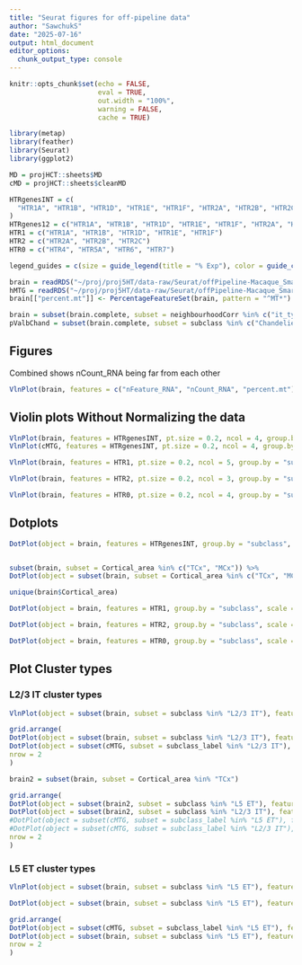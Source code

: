 ```yaml
---
title: "Seurat figures for off-pipeline data"
author: "SawchukS"
date: "2025-07-16"
output: html_document
editor_options: 
  chunk_output_type: console
---
```


```r
knitr::opts_chunk$set(echo = FALSE,
                      eval = TRUE,
                      out.width = "100%",
                      warning = FALSE,
                      cache = TRUE)

library(metap)
library(feather)
library(Seurat)
library(ggplot2)

MD = projHCT::sheets$MD
cMD = projHCT::sheets$cleanMD

HTRgenesINT = c(
  "HTR1A", "HTR1B", "HTR1D", "HTR1E", "HTR1F", "HTR2A", "HTR2B", "HTR2C", "HTR4", "HTR5A", "HTR6", "HTR7"
)
HTRgenes12 = c("HTR1A", "HTR1B", "HTR1D", "HTR1E", "HTR1F", "HTR2A", "HTR2B", "HTR2C")
HTR1 = c("HTR1A", "HTR1B", "HTR1D", "HTR1E", "HTR1F")
HTR2 = c("HTR2A", "HTR2B", "HTR2C")
HTR0 = c("HTR4", "HTR5A", "HTR6", "HTR7")

legend_guides = c(size = guide_legend(title = "% Exp"), color = guide_colorbar(title = "Avg Exp"))

brain = readRDS("~/proj/proj5HT/data-raw/Seurat/offPipeline-Macaque_SmartSeq.rds")
hMTG = readRDS("~/proj/proj5HT/data-raw/Seurat/offPipeline-Macaque_SmartSeq.rds")
brain[["percent.mt"]] <- PercentageFeatureSet(brain, pattern = "^MT*")

brain = subset(brain.complete, subset = neighbourhoodCorr %in% c("it_types", "l5et_l56np_l6ct_l6b"))
pValbChand = subset(brain.complete, subset = subclass %in% c("Chandelier", "Pvalb"))
```

## Figures
Combined shows nCount_RNA being far from each other
```r
VlnPlot(brain, features = c("nFeature_RNA", "nCount_RNA", "percent.mt"), group.by = "set", ncol = 3)
```

## Violin plots Without Normalizing the data
```r
VlnPlot(brain, features = HTRgenesINT, pt.size = 0.2, ncol = 4, group.by = "subclass", same.y.lims = TRUE)
VlnPlot(cMTG, features = HTRgenesINT, pt.size = 0.2, ncol = 4, group.by = "subclass_label", same.y.lims = TRUE)
```

```r
VlnPlot(brain, features = HTR1, pt.size = 0.2, ncol = 5, group.by = "subclass",layer = "counts", same.y.lims = TRUE)
```

```r
VlnPlot(brain, features = HTR2, pt.size = 0.2, ncol = 3, group.by = "subclass", layer = "counts", same.y.lims = TRUE)
```

```r
VlnPlot(brain, features = HTR0, pt.size = 0.2, ncol = 4, group.by = "subclass", layer = "counts", same.y.lims = TRUE)
```

## Dotplots
```r
DotPlot(object = brain, features = HTRgenesINT, group.by = "subclass", scale = FALSE) + guides(legend_guides) + ggtitle("Smart-Seq Patch-Seq")


subset(brain, subset = Cortical_area %in% c("TCx", "MCx")) %>% 
DotPlot(object = subset(brain, subset = Cortical_area %in% c("TCx", "MCx")), features = HTRgenesINT, group.by = "subclass", split.by = "Cortical_area", scale = FALSE) + guides(legend_guides)

unique(brain$Cortical_area)

```

```r
DotPlot(object = brain, features = HTR1, group.by = "subclass", scale = FALSE) + guides(legend_guides)
```

```r
DotPlot(object = brain, features = HTR2, group.by = "subclass", scale = FALSE) + guides(legend_guides)
```

```r
DotPlot(object = brain, features = HTR0, group.by = "subclass", scale = FALSE) + guides(legend_guides)
```

## Plot Cluster types 

### L2/3 IT cluster types

```r
VlnPlot(object = subset(brain, subset = subclass %in% "L2/3 IT"), features = HTRgenesINT, group.by = "cluster")
```

```r

grid.arrange(
DotPlot(object = subset(brain, subset = subclass %in% "L2/3 IT"), features = HTRgenesINT, group.by = "cluster", scale = FALSE) + guides(legend_guides) + ggtitle("L2/3 Cluster ID Smart-Seq Patch-Seq"),
DotPlot(object = subset(cMTG, subset = subclass_label %in% "L2/3 IT"), features = HTRgenesINT, group.by = "cluster", scale = FALSE) + guides(legend_guides) + ggtitle("L2/3 Cluster ID fo 10x-FACs data"),
nrow = 2
)
```

```r

brain2 = subset(brain, subset = Cortical_area %in% "TCx")

grid.arrange(
DotPlot(object = subset(brain2, subset = subclass %in% "L5 ET"), features = HTRgenesINT, group.by = "cluster", scale = FALSE) + guides(legend_guides) + ggtitle("L5 ET Cluster ID Smart-Seq Patch-Seq"),
DotPlot(object = subset(brain2, subset = subclass %in% "L2/3 IT"), features = HTRgenesINT, group.by = "cluster", scale = FALSE) + guides(legend_guides) + ggtitle("L2/3 Cluster ID Smart-Seq Patch-Seq"),
#DotPlot(object = subset(cMTG, subset = subclass_label %in% "L5 ET"), features = HTRgenesINT, group.by = "cluster", scale = FALSE) + guides(legend_guides) + ggtitle("L5 ET Cluster ID fo 10x-FACs data"),
#DotPlot(object = subset(cMTG, subset = subclass_label %in% "L2/3 IT"), features = HTRgenesINT, group.by = "cluster", scale = FALSE) + guides(legend_guides) + ggtitle("L2/3 Cluster ID fo 10x-FACs data"),
nrow = 2
)
```

### L5 ET cluster types

```r
VlnPlot(object = subset(brain, subset = subclass %in% "L5 ET"), features = HTRgenesINT, group.by = "cluster")
```

```r
DotPlot(object = subset(brain, subset = subclass %in% "L5 ET"), features = HTRgenesINT, group.by = "cluster", scale = FALSE) + guides(legend_guides)
```

```r

grid.arrange(
DotPlot(object = subset(cMTG, subset = subclass_label %in% "L5 ET"), features = HTRgenesINT, group.by = "cluster", scale = FALSE) + guides(legend_guides) + ggtitle("L5 ET Cluster ID fo 10x-FACs data"),
DotPlot(object = subset(brain, subset = subclass %in% "L5 ET"), features = HTRgenesINT, group.by = "cluster", scale = FALSE) + guides(legend_guides) + ggtitle("L5 ET Cluster ID Smart-Seq Patch-Seq"),
nrow = 2
)
```
